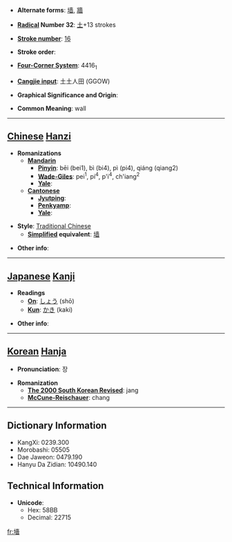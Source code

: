 * '''Alternate forms''': [[墙]], [[牆]]

* '''[[Wiktionary:Chinese radical index| Radical]] Number 32''': [[Wiktionary:Chinese radical index 土|土]]+13 strokes

* '''[[Wiktionary:Chinese total strokes index|Stroke number]]''': [[Wiktionary:Chinese total strokes index 16|16]]

* '''Stroke order''': 

* '''[[Wiktionary:Chinese four corner index|Four-Corner System]]''': 4416<sub>1</sub>

* '''[[Wiktionary:Chinese Cangjie index|Cangjie input]]''': 土土人田 (GGOW)

* '''Graphical Significance and Origin''': 

* '''Common Meaning''': wall

----

== [[Chinese]] [[Hanzi]] ==

* '''Romanizations'''
** '''[[Mandarin]]'''
*** '''[[Pinyin]]''': bēi (bei1), bì (bi4), pì (pi4), qiáng (qiang2)
*** '''[[Wade-Giles]]''': pei<sup>1</sup>, pi<sup>4</sup>, p'i<sup>4</sup>, ch'iang<sup>2</sup>
*** '''[[Yale]]''': 
** '''[[Cantonese]]'''
*** '''[[Jyutping]]''':
*** '''[[Penkyamp]]''': 
*** '''[[Yale]]''': 

* '''Style''': [[Traditional Chinese]] 
** '''[[Simplified Chinese|Simplified]] equivalent''': [[墙]]

* '''Other info''': 

----

== [[Japanese]] [[Kanji]] ==

* '''Readings'''
** '''[[On]]''': [[しょう]] (shō)
** '''[[Kun]]''': [[かき]] (kaki)

* '''Other info''':  

----

== [[Korean]] [[Hanja]] ==

* '''Pronunciation''': 장

* '''Romanization'''
** '''[[The 2000 South Korean Revised Romanization|The 2000 South Korean Revised]]''': jang
** '''[[McCune-Reischauer]]''': chang

----

== Dictionary Information ==

* KangXi: 0239.300
* Morobashi: 05505
* Dae Jaweon: 0479.190
* Hanyu Da Zidian: 10490.140

== Technical Information ==

* '''Unicode''':
** Hex: 58BB
** Decimal: 22715

[[fr:墻]]